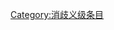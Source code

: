 {{catmore1|[[Wikipedia:琉球专题|Wikipedia:琉球专题]]}}
{{Articles by Quality|topic=琉球|project=琉球|format=toc}}
{{emptycat}}

[[Category:消歧义级条目|Category:消歧义级条目]]
